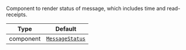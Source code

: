 Component to render status of message, which includes time and read-receipts.

| Type      | Default                                                         |
| --------- | --------------------------------------------------------------- |
| component | [`MessageStatus`](../../../../ui-components/message_status.mdx) |
